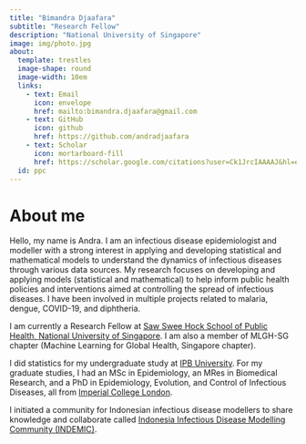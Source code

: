```yaml
---
title: "Bimandra Djaafara"
subtitle: "Research Fellow"
description: "National University of Singapore"
image: img/photo.jpg
about:
  template: trestles
  image-shape: round
  image-width: 10em
  links:
    - text: Email
      icon: envelope
      href: mailto:bimandra.djaafara@gmail.com
    - text: GitHub
      icon: github
      href: https://github.com/andradjaafara
    - text: Scholar
      icon: mortarboard-fill
      href: https://scholar.google.com/citations?user=Ck1JrcIAAAAJ&hl=en
  id: ppc
---
```

:::{#ppc}
# About me

Hello, my name is Andra. I am an infectious disease epidemiologist and modeller with a strong interest in applying and developing statistical and mathematical models to understand the dynamics of infectious diseases through various data sources. My research focuses on developing and applying models (statistical and mathematical) to help inform public health policies and interventions aimed at controlling the spread of infectious diseases. I have been involved in multiple projects related to malaria, dengue, COVID-19, and diphtheria.

I am currently a Research Fellow at [Saw Swee Hock School of Public Health, National University of Singapore](https://sph.nus.edu.sg/). I am also a member of MLGH-SG chapter (Machine Learning for Global Health, Singapore chapter).

I did statistics for my undergraduate study at [IPB University](https://stat.ipb.ac.id/). For my graduate studies, I had an MSc in Epidemiology, an MRes in Biomedical Research, and a PhD in Epidemiology, Evolution, and Control of Infectious Diseases, all from [Imperial College London](https://www.imperial.ac.uk/mrc-global-infectious-disease-analysis/).

I initiated a community for Indonesian infectious disease modellers to share knowledge and collaborate called [Indonesia Infectious Disease Modelling Community (INDEMIC)](https://sites.google.com/view/indemic/home).
:::
